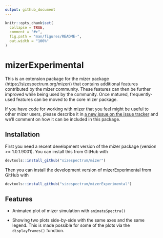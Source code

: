 ```yaml
---
output: github_document
---
```


```r
knitr::opts_chunk$set(
  collapse = TRUE,
  comment = "#>",
  fig.path = "man/figures/README-",
  out.width = "100%"
)
```

# mizerExperimental

<!-- badges: start -->
<!-- badges: end -->

This is an extension package for the mizer package
(https://sizespectrum.org/mizer/) that contains additional features contributed
by the mizer community. These features can then be further improved while being
used by the community. Once matured, frequently-used features can be moved to
the core mizer package.

If you have code for working with mizer that you feel might be useful to other
mizer users, please describe it in [a new issue on the issue
tracker](https://github.com/sizespectrum/mizerExperimental/issues/new) and we'll
comment on how it can be included in this package.

## Installation

<!--
You can install the released version of mizerStarvation from [CRAN](https://CRAN.R-project.org) with: 
``` r 
install.packages("mizerStarvation") 
```
-->
First you need a recent development version of the mizer package 
(version >= 1.0.1.9001). You can install this from GitHub with
``` r
devtools::install_github("sizespectrum/mizer")
```

Then you can install the development version of mizerExperimental from GitHub
with
``` r
devtools::install_github("sizespectrum/mizerExperimental")
```

## Features

* Animated plot of mizer simulation with `animateSpectra()`

* Showing two plots side-by-side with the same axes and
  the same legend. This is made possible for some of the plots via the
  `displayFrames()` function.
